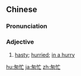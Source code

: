 ==Chinese==
{{zh-forms}}

===Pronunciation===
{{zh-pron
|m=cōngmáng
|c=cung1 mong4
|ma=Zh-congmáng.ogg
|cat=a
}}

===Adjective===
{{zh-adj}}

# [[hasty]]; [[hurried]]; [[in a hurry]]

{{zh-cat|Intermediate}}

[[hu:匆忙]]
[[ja:匆忙]]
[[zh:匆忙]]